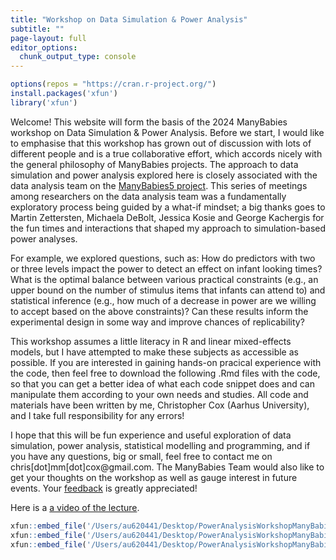 ```yaml
---
title: "Workshop on Data Simulation & Power Analysis"
subtitle: ""
page-layout: full
editor_options: 
  chunk_output_type: console
---
```

```r
options(repos = "https://cran.r-project.org/")
install.packages('xfun')
library('xfun')
```

Welcome! This website will form the basis of the 2024 ManyBabies workshop on Data Simulation & Power Analysis. Before we start, I would like to emphasise that this workshop has grown out of discussion with lots of different people and is a true collaborative effort, which accords nicely with the general philosophy of ManyBabies projects. The approach to data simulation and power analysis explored here is closely associated with the data analysis team on the [ManyBabies5 project](https://manybabies.org/MB5/). This series of meetings among researchers on the data analysis team was a fundamentally exploratory process being guided by a what-if mindset; a big thanks goes to Martin Zettersten, Michaela DeBolt, Jessica Kosie and George Kachergis for the fun times and interactions that shaped my approach to simulation-based power analyses.

For example, we explored questions, such as: How do predictors with two or three levels impact the power to detect an effect on infant looking times? What is the optimal balance between various practical constraints (e.g., an upper bound on the number of stimulus items that infants can attend to) and statistical inference (e.g., how much of a decrease in power are we willing to accept based on the above constraints)? Can these results inform the experimental design in some way and improve chances of replicability?

This workshop assumes a little literacy in R and linear mixed-effects models, but I have attempted to make these subjects as accessible as possible. If you are interested in gaining hands-on pracical experience with the code, then feel free to download the following .Rmd files with the code, so that you can get a better idea of what each code snippet does and can manipulate them according to your own needs and studies. All code and materials have been written by me, Christopher Cox (Aarhus University), and I take full responsibility for any errors!

I hope that this will be fun experience and useful exploration of data simulation, power analysis, statistical modelling and programming, and if you have any questions, big or small, feel free to contact me on chris[dot]mm[dot]cox@gmail.com. The ManyBabies Team would also like to get your thoughts on the workshop as well as gauge interest in future events. Your [feedback](https://tinyurl.com/MB-Power) is greatly appreciated!

Here is a [a video of the lecture](https://www.youtube.com/watch?v=eWCefg0Cq1I).


```r
xfun::embed_file('/Users/au620441/Desktop/PowerAnalysisWorkshopManyBabies/content/01_ExerciseDataSimulation.Rmd')
xfun::embed_file('/Users/au620441/Desktop/PowerAnalysisWorkshopManyBabies/content/02_SimulationBasedPowerAnalysis.Rmd')
xfun::embed_file('/Users/au620441/Desktop/PowerAnalysisWorkshopManyBabies/content/03_GridSearch.Rmd')
```

